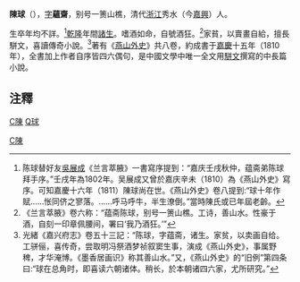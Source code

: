{{Otheruses|陈球 (消歧义)}} 
'''陳球'''（{{bd|?||?||}}），[[表字|字]]'''蘊齋'''，别号一箦山樵，清代[[浙江|浙江]]秀水（今[[嘉興|嘉興]]）人。

生卒年均不詳。<ref>陈球替好友[[吳展成|吳展成]]《兰言萃腋》一書寫序提到：“嘉庆壬戌秋仲，蕴斋弟陈球拜手序。”壬戌年為1802年。吴展成又曾於嘉庆辛未（1810）為《燕山外史》寫序。可知嘉慶十六年（1811）陳球尚在世。《燕山外史》卷八提到:“球十年作赋……怅同侪之寥落。……呼马呼牛，半生潦倒。”當時陳氏或已年屆老齡。</ref>[[乾隆|乾隆]]年間[[諸生|諸生]]。嗜酒如命，自號酒狂。<ref>《兰言萃腋》卷六称：“蕴斋陈球，别号一箦山樵。工诗，善山水。性豪于酒，自刻一印章佩腰间，署曰‘我乃酒狂。’”</ref>家貧，以賣畫自給，擅長駢文，喜讀傳奇小說。<ref>光緒《嘉兴府志》卷五十三記：“陈球，字蕴斋，诸生。家贫，以卖画自给。工骈俪，喜传奇，尝取明冯祭酒梦祯叙窦生事，演成《燕山外史》，事属野稗，才华淹博。《墨香居画识》称其善山水。”又，《燕山外史》的“旧例”第四条曰:“球在总角时，即喜读六朝诸体。稍长，於本朝诸四六家，尤所研究。”</ref>著有《[[燕山外史|燕山外史]]》共八卷，約成書于[[嘉慶|嘉慶]]十五年（1810年），全書加上作者自序皆四六偶句，是中國文學中唯一全文用[[駢文|駢文]]撰寫的中長篇小說。

==注釋==
{{reflist}}

{{normdaten}}
[[Category:清朝作家|C陳]]
[[category:嘉兴人|C陳]]
[[category:陳姓|Q球]]